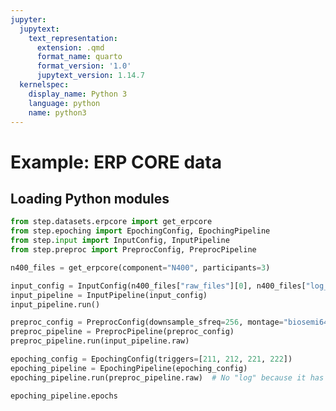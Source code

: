 ```yaml
---
jupyter:
  jupytext:
    text_representation:
      extension: .qmd
      format_name: quarto
      format_version: '1.0'
      jupytext_version: 1.14.7
  kernelspec:
    display_name: Python 3
    language: python
    name: python3
---
```


# Example: ERP CORE data

## Loading Python modules

```python
from step.datasets.erpcore import get_erpcore
from step.epoching import EpochingConfig, EpochingPipeline
from step.input import InputConfig, InputPipeline
from step.preproc import PreprocConfig, PreprocPipeline

n400_files = get_erpcore(component="N400", participants=3)

input_config = InputConfig(n400_files["raw_files"][0], n400_files["log_files"][0])
input_pipeline = InputPipeline(input_config)
input_pipeline.run()

preproc_config = PreprocConfig(downsample_sfreq=256, montage="biosemi64")
preproc_pipeline = PreprocPipeline(preproc_config)
preproc_pipeline.run(input_pipeline.raw)

epoching_config = EpochingConfig(triggers=[211, 212, 221, 222])
epoching_pipeline = EpochingPipeline(epoching_config)
epoching_pipeline.run(preproc_pipeline.raw)  # No "log" because it has additional rows

epoching_pipeline.epochs
```
